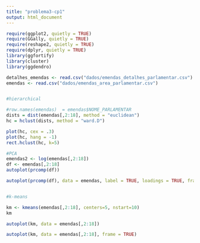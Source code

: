 ```yaml
---
title: "problema3-cp1"
output: html_document
---
```




```r
require(ggplot2, quietly = TRUE)
require(GGally, quietly = TRUE)
require(reshape2, quietly = TRUE)
require(dplyr, quietly = TRUE)
library(ggfortify)
library(cluster)
library(ggdendro)

```

```r

detalhes_emendas <- read.csv("dados/emendas_detalhes_parlamentar.csv")
emendas <- read.csv("dados/emendas_area_parlamentar.csv")

``` 



```r



``` 

```r
#hierarchical

#row.names(emendas)  = emendas$NOME_PARLAMENTAR
dists = dist(emendas[,2:18], method = "euclidean")
hc = hclust(dists, method = "ward.D")

plot(hc, cex = .3)
plot(hc, hang = -1)
rect.hclust(hc, k=5)


```

```r
#PCA
emendas2 <- log(emendas[,2:18])
df <- emendas[,2:18]
autoplot(prcomp(df))

autoplot(prcomp(df), data = emendas, label = TRUE, loadings = TRUE, frame = TRUE)



```


```r
#k-means

km <- kmeans(emendas[,2:18], centers=5, nstart=10)
km

autoplot(km, data = emendas[,2:18])

autoplot(km, data = emendas[,2:18], frame = TRUE)


```



